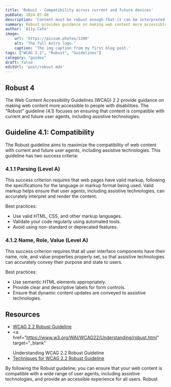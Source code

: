 ```yaml
---
title: 'Robust - Compatibility across current and future devices'
pubDate: 2024-07-08
description: 'Content must be robust enough that it can be interpreted by a wide variety of user agents, including assistive technologies.'
summary: Robust provides guidance on making web content more accessible to people with disabilities and focuses on ensuring that content is compatible with current and future user agents, including assistive technologies
author: 'A11y.Cafe'
image:
    url: 'https://picsum.photos/1200'
    alt: 'The full Astro logo.'
    caption: 'The img caption from my first blog post.'
tags: ["WCAG 2.2", "Robust", "Guidelines"]
category: "guides"
draft: false
editUrl: 'post/robust.mdx'
---
```


## Robust 4

The Web Content Accessibility Guidelines (WCAG) 2.2 provide guidance on making
web content more accessible to people with disabilities. The "Robust" guideline
(4.1) focuses on ensuring that content is compatible with current and future
user agents, including assistive technologies.

## Guideline 4.1: Compatibility

The Robust guideline aims to maximize the compatibility of web content with
current and future user agents, including assistive technologies. This guideline
has two success criteria:

### 4.1.1 Parsing (Level A)

This success criterion requires that web pages have valid markup, following the
specifications for the language or markup format being used. Valid markup helps
ensure that user agents, including assistive technologies, can accurately
interpret and render the content.

Best practices:

- Use valid HTML, CSS, and other markup languages.
- Validate your code regularly using automated tools.
- Avoid using non-standard or deprecated features.

### 4.1.2 Name, Role, Value (Level A)

This success criterion requires that all user interface components have their
name, role, and value properties properly set, so that assistive technologies
can accurately convey their purpose and state to users.

Best practices:

- Use semantic HTML elements appropriately.
- Provide clear and descriptive labels for form controls.
- Ensure that dynamic content updates are conveyed to assistive technologies.

## Resources
- <a href="https://www.w3.org/TR/WCAG22/#robust" target="_blank">
    WCAG 2.2 Robust Guideline
  </a>
- <a
    href="https://www.w3.org/WAI/WCAG22/Understanding/robust.html"
    target="_blank"
  >
    Understanding WCAG 2.2 Robust Guideline
  </a>
- <a href="https://www.w3.org/WAI/WCAG22/Techniques/robust/" target="_blank">
    Techniques for WCAG 2.2 Robust Guideline
  </a>


By following the Robust guideline, you can ensure that your web content is
compatible with a wide range of user agents, including assistive technologies,
and provide an accessible experience for all users. Robust
